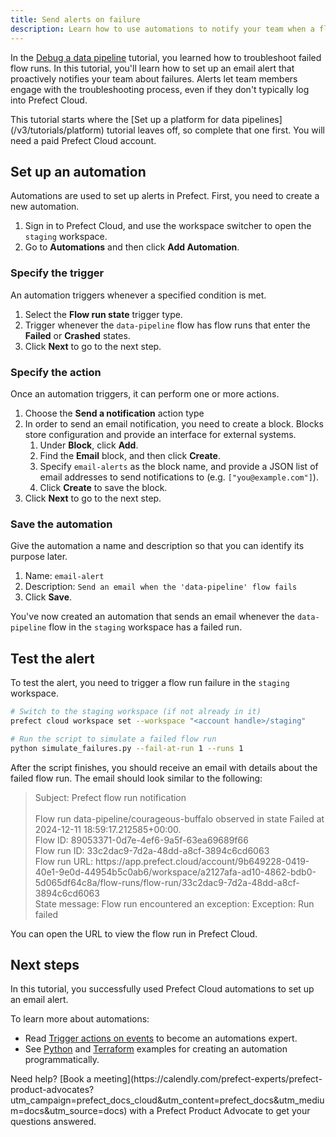 ```yaml
---
title: Send alerts on failure
description: Learn how to use automations to notify your team when a flow fails.
---
```


In the [Debug a data pipeline](/v3/tutorials/debug) tutorial, you learned how to troubleshoot failed flow runs.
In this tutorial, you'll learn how to set up an email alert that proactively notifies your team about failures.
Alerts let team members engage with the troubleshooting process, even if they don't typically log into Prefect Cloud.

<Info>
This tutorial starts where the [Set up a platform for data pipelines](/v3/tutorials/platform) tutorial leaves off, so complete that one first.
You will need a paid Prefect Cloud account.
</Info>

## Set up an automation

Automations are used to set up alerts in Prefect.
First, you need to create a new automation.

1. Sign in to Prefect Cloud, and use the workspace switcher to open the `staging` workspace.
1. Go to **Automations** and then click **Add Automation**.

### Specify the trigger

An automation triggers whenever a specified condition is met.

1. Select the **Flow run state** trigger type.
1. Trigger whenever the `data-pipeline` flow has flow runs that enter the **Failed** or **Crashed** states.
1. Click **Next** to go to the next step.

### Specify the action

Once an automation triggers, it can perform one or more actions.

1. Choose the **Send a notification** action type
1. In order to send an email notification, you need to create a block.
Blocks store configuration and provide an interface for external systems.
    1. Under **Block**, click **Add**.
    1. Find the **Email** block, and then click **Create**.
    1. Specify `email-alerts` as the block name, and provide a JSON list of email addresses to send notifications to (e.g. `["you@example.com"]`).
    1. Click **Create** to save the block.
1. Click **Next** to go to the next step.

### Save the automation

Give the automation a name and description so that you can identify its purpose later.

1. Name: `email-alert`
2. Description: `Send an email when the 'data-pipeline' flow fails`
3. Click **Save**.

You've now created an automation that sends an email whenever the `data-pipeline` flow in the `staging` workspace has a failed run.

## Test the alert

To test the alert, you need to trigger a flow run failure in the `staging` workspace.

```bash
# Switch to the staging workspace (if not already in it)
prefect cloud workspace set --workspace "<account handle>/staging"

# Run the script to simulate a failed flow run
python simulate_failures.py --fail-at-run 1 --runs 1
```

After the script finishes, you should receive an email with details about the failed flow run.
The email should look similar to the following:

> Subject: Prefect flow run notification<br/><br/>
> Flow run data-pipeline/courageous-buffalo observed in state Failed at 2024-12-11 18:59:17.212585+00:00.<br/>
> Flow ID: 89053371-0d7e-4ef6-9a5f-63ea69689f66<br/>
> Flow run ID: 33c2dac9-7d2a-48dd-a8cf-3894c6cd6063<br/>
> Flow run URL: https:&#8203;//app.prefect.cloud/account/9b649228-0419-40e1-9e0d-44954b5c0ab6/workspace/a2127afa-ad10-4862-bdb0-5d065df64c8a/flow-runs/flow-run/33c2dac9-7d2a-48dd-a8cf-3894c6cd6063<br/>
> State message: Flow run encountered an exception: Exception: Run failed

You can open the URL to view the flow run in Prefect Cloud.

## Next steps

In this tutorial, you successfully used Prefect Cloud automations to set up an email alert.

To learn more about automations:

* Read [Trigger actions on events](/v3/automate/events/automations-triggers) to become an automations expert.
* See [Python](https://github.com/PrefectHQ/examples/blob/main/scripts/create-automation.py) and [Terraform](https://registry.terraform.io/providers/PrefectHQ/prefect/latest/docs/resources/automation) examples for creating an automation programmatically.

<Tip>
Need help? [Book a meeting](https://calendly.com/prefect-experts/prefect-product-advocates?utm_campaign=prefect_docs_cloud&utm_content=prefect_docs&utm_medium=docs&utm_source=docs) with a Prefect Product Advocate to get your questions answered.
</Tip>

